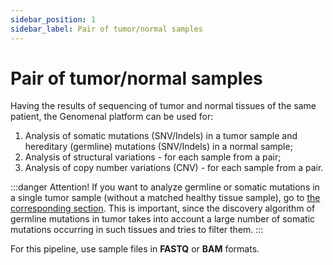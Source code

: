 ```yaml
---
sidebar_position: 1
sidebar_label: Pair of tumor/normal samples
---
```


# Pair of tumor/normal samples


<NormalSampleDef />

Having the results of sequencing of tumor and normal tissues of the same patient,
the Genomenal platform can be used for:
1. Analysis of somatic mutations (SNV/Indels) in a tumor sample and hereditary (germline)
mutations (SNV/Indels) in a normal sample;
2. Analysis of structural variations - for each sample from a pair;
3. Analysis of copy number variations (CNV) - for each sample from a pair.


<SectionDef sample_type="a pair of tumor/normal samples" />

:::danger Attention!
If you want to analyze germline or somatic mutations in a single tumor sample
(without a matched healthy tissue sample), go to
[the corresponding section](/uploading-samples/tumor-only/tumor-sample).
This is important, since the discovery algorithm of germline mutations in tumor
takes into account a large number of somatic mutations occurring in such tissues and tries to filter them.
:::

For this pipeline, use sample files in **FASTQ** or **BAM** formats.
